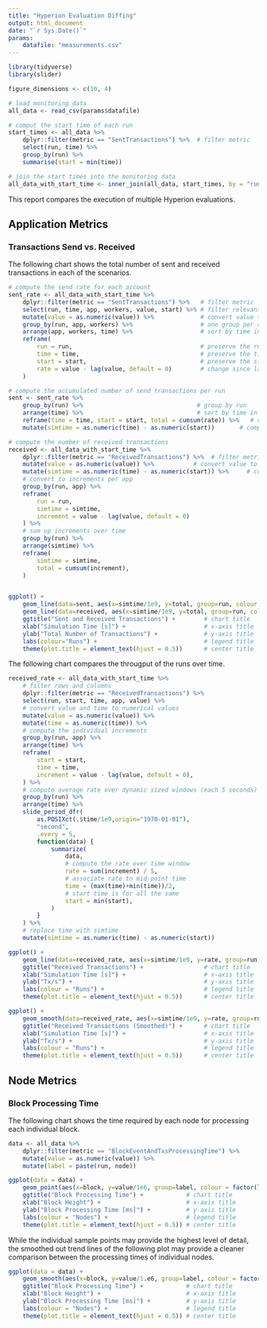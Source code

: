 ```yaml
---
title: "Hyperion Evaluation Diffing"
output: html_document
date: "`r Sys.Date()`"
params:
    datafile: "measurements.csv"
---
```


```r
library(tidyverse)
library(slider)

figure_dimensions <- c(10, 4)

# load monitoring data
all_data <- read_csv(params$datafile)

# comput the start time of each run
start_times <- all_data %>%
    dplyr::filter(metric == "SentTransactions") %>%  # filter metric
    select(run, time) %>%
    group_by(run) %>%
    summarise(start = min(time))

# join the start times into the monitoring data
all_data_with_start_time <- inner_join(all_data, start_times, by = "run")
```

This report compares the execution of multiple Hyperion evaluations.

## Application Metrics

### Transactions Send vs. Received

The following chart shows the total number of sent and received transactions in each of the scenarios.

```r
# compute the send rate for each account
sent_rate <- all_data_with_start_time %>%
    dplyr::filter(metric == "SentTransactions") %>%   # filter metric
    select(run, time, app, workers, value, start) %>% # filter relevant columns
    mutate(value = as.numeric(value)) %>%             # convert value to integer
    group_by(run, app, workers) %>%                   # one group per account
    arrange(app, workers, time) %>%                   # sort by time in groups
    reframe(
        run = run,                                    # preserve the run
        time = time,                                  # preserve the time
        start = start,                                # preserve the start time
        rate = value - lag(value, default = 0)        # change since last
    )

# compute the accumulated number of send transactions per run
sent <- sent_rate %>%
    group_by(run) %>%                                # group by run
    arrange(time) %>%                                # sort by time in groups
    reframe(time = time, start = start, total = cumsum(rate)) %>%   # compute prefix sum
    mutate(simtime = as.numeric(time) - as.numeric(start))       # compute relative time

# compute the number of received transactions
received <- all_data_with_start_time %>%
    dplyr::filter(metric == "ReceivedTransactions") %>%  # filter metric
    mutate(value = as.numeric(value)) %>%           # convert value to int
    mutate(simtime = as.numeric(time) - as.numeric(start)) %>%     # compute relative time
    # convert to increments per app
    group_by(run, app) %>%
    reframe(
        run = run,
        simtime = simtime,
        increment = value - lag(value, default = 0)
    ) %>%
    # sum up increments over time
    group_by(run) %>%
    arrange(simtime) %>%
    reframe(
        simtime = simtime,
        total = cumsum(increment),
    )


ggplot() +
    geom_line(data=sent, aes(x=simtime/1e9, y=total, group=run, colour = factor(paste(run, " sent")))) +
    geom_line(data=received, aes(x=simtime/1e9, y=total, group=run, colour = factor(paste(run, " received")))) +
    ggtitle("Sent and Received Transactions") +        # chart title
    xlab("Simulation Time [s]") +                      # x-axis title
    ylab("Total Number of Transactions") +             # y-axis title
    labs(colour="Runs") +                              # legend title
    theme(plot.title = element_text(hjust = 0.5))      # center title
```

The following chart compares the througput of the runs over time.

```r
received_rate <- all_data_with_start_time %>%
    # filter rows and columns
    dplyr::filter(metric == "ReceivedTransactions") %>%
    select(run, start, time, app, value) %>%
    # convert value and time to numerical values
    mutate(value = as.numeric(value)) %>%
    mutate(time = as.numeric(time)) %>%
    # compute the individual increments
    group_by(run, app) %>%
    arrange(time) %>%
    reframe(
        start = start,
        time = time,
        increment = value - lag(value, default = 0),
    ) %>%
    # compute average rate over dynamic sized windows (each 5 seconds)
    group_by(run) %>%
    arrange(time) %>%
    slide_period_dfr(
        as.POSIXct(.$time/1e9,origin="1970-01-01"),
        "second",
        .every = 5,
        function(data) {
            summarize(
                data,
                # compute the rate over time window
                rate = sum(increment) / 5,
                # associate rate to mid-point time
                time = (max(time)+min(time))/2,
                # start time is for all the same
                start = min(start),
            )
        }
    ) %>%
    # replace time with simtime
    mutate(simtime = as.numeric(time) - as.numeric(start))

ggplot() +
    geom_line(data=received_rate, aes(x=simtime/1e9, y=rate, group=run, colour = factor(run))) +
    ggtitle("Received Transactions") +                 # chart title
    xlab("Simulation Time [s]") +                      # x-axis title
    ylab("Tx/s") +                                     # y-axis title
    labs(colour = "Runs") +                            # legend title
    theme(plot.title = element_text(hjust = 0.5))      # center title
```

```r
ggplot() +
    geom_smooth(data=received_rate, aes(x=simtime/1e9, y=rate, group=run, colour = factor(run))) +
    ggtitle("Received Transactions (Smoothed)") +      # chart title
    xlab("Simulation Time [s]") +                      # x-axis title
    ylab("Tx/s") +                                     # y-axis title
    labs(colour = "Runs") +                            # legend title
    theme(plot.title = element_text(hjust = 0.5))      # center title
```

## Node Metrics

### Block Processing Time

The following chart shows the time required by each node for processing each individual block.

```r
data <- all_data %>%
    dplyr::filter(metric == "BlockEventAndTxsProcessingTime") %>%
    mutate(value = as.numeric(value)) %>%
    mutate(label = paste(run, node))

ggplot(data = data) +
    geom_point(aes(x=block, y=value/1e6, group=label, colour = factor(label))) +
    ggtitle("Block Processing Time") +            # chart title
    xlab("Block Height") +                        # x-axis title
    ylab("Block Processing Time [ms]") +          # y-axis title
    labs(colour = "Nodes") +                      # legend title
    theme(plot.title = element_text(hjust = 0.5)) # center title
```

While the individual sample points may provide the highest level of detail, the smoothed out trend lines of the following plot may provide a cleaner comparison between the processing times of individual nodes.

```r
ggplot(data = data) +
    geom_smooth(aes(x=block, y=value/1.e6, group=label, colour = factor(label))) +
    ggtitle("Block Processing Time") +            # chart title
    xlab("Block Height") +                        # x-axis title
    ylab("Block Processing Time [ms]") +          # y-axis title
    labs(colour = "Nodes") +                      # legend title
    theme(plot.title = element_text(hjust = 0.5)) # center title
```
